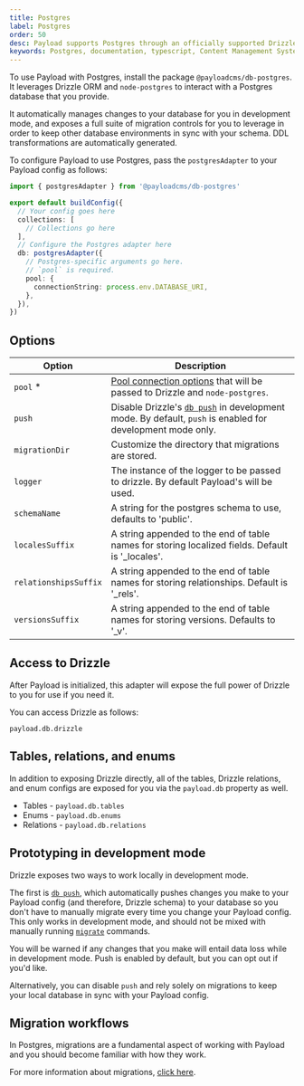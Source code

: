 ```yaml
---
title: Postgres
label: Postgres
order: 50
desc: Payload supports Postgres through an officially supported Drizzle database adapter.
keywords: Postgres, documentation, typescript, Content Management System, cms, headless, javascript, node, react, nextjs
---
```


To use Payload with Postgres, install the package `@payloadcms/db-postgres`. It leverages Drizzle ORM and `node-postgres` to interact with a Postgres database that you provide.

It automatically manages changes to your database for you in development mode, and exposes a full suite of migration controls for you to leverage in order to keep other database environments in sync with your schema. DDL transformations are automatically generated.

To configure Payload to use Postgres, pass the `postgresAdapter` to your Payload config as follows:

```ts
import { postgresAdapter } from '@payloadcms/db-postgres'

export default buildConfig({
  // Your config goes here
  collections: [
    // Collections go here
  ],
  // Configure the Postgres adapter here
  db: postgresAdapter({
    // Postgres-specific arguments go here.
    // `pool` is required.
    pool: {
      connectionString: process.env.DATABASE_URI,
    },
  }),
})
```

## Options

| Option                | Description                                                                                                                                                                                           |
|-----------------------|-------------------------------------------------------------------------------------------------------------------------------------------------------------------------------------------------------|
| `pool` \*             | [Pool connection options](https://orm.drizzle.team/docs/quick-postgresql/node-postgres) that will be passed to Drizzle and `node-postgres`.                                                           |
| `push`                | Disable Drizzle's [`db push`](https://orm.drizzle.team/kit-docs/overview#prototyping-with-db-push) in development mode. By default, `push` is enabled for development mode only.                      |
| `migrationDir`        | Customize the directory that migrations are stored.                                                                                                                                                   |
| `logger`              | The instance of the logger to be passed to drizzle. By default Payload's will be used.                                                                                                                |
| `schemaName`   | A string for the postgres schema to use, defaults to 'public'.                                                                                                                   |
| `localesSuffix`       | A string appended to the end of table names for storing localized fields. Default is '_locales'.                                                                                                      |
| `relationshipsSuffix` | A string appended to the end of table names for storing relationships. Default is '_rels'.                                                                                                            |
| `versionsSuffix`      | A string appended to the end of table names for storing versions. Defaults to '_v'.                                                                                                                   |



## Access to Drizzle

After Payload is initialized, this adapter will expose the full power of Drizzle to you for use if you need it.

You can access Drizzle as follows:

```text
payload.db.drizzle
```

## Tables, relations, and enums

In addition to exposing Drizzle directly, all of the tables, Drizzle relations, and enum configs are exposed for you via the `payload.db` property as well.

- Tables - `payload.db.tables`
- Enums - `payload.db.enums`
- Relations - `payload.db.relations`

## Prototyping in development mode

Drizzle exposes two ways to work locally in development mode.

The first is [`db push`](https://orm.drizzle.team/kit-docs/overview#prototyping-with-db-push), which automatically pushes changes you make to your Payload config (and therefore, Drizzle schema) to your database so you don't have to manually migrate every time you change your Payload config. This only works in development mode, and should not be mixed with manually running [`migrate`](/docs/database/migrations) commands.

You will be warned if any changes that you make will entail data loss while in development mode. Push is enabled by default, but you can opt out if you'd like.

Alternatively, you can disable `push` and rely solely on migrations to keep your local database in sync with your Payload config.

## Migration workflows

In Postgres, migrations are a fundamental aspect of working with Payload and you should become familiar with how they work.

For more information about migrations, [click here](/docs/beta/database/migrations#when-to-run-migrations).
